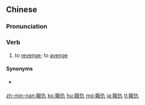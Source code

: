 {{also|报仇}}
==Chinese==
{{zh-forms|s=报仇}}

===Pronunciation===
{{zh-pron
|m=bàochóu
|c=bou3 sau4
|h=pfs=po-sù
|mn=pò-siû
|cat=v
}}

===Verb===
{{zh-verb}}

# {{lb|zh|Intermediate Mandarin}} to [[revenge]]; to [[avenge]]

====Synonyms====
* {{qualifier|archaic}} {{zh-l|報讎}}

[[zh-min-nan:報仇]]
[[ko:報仇]]
[[hu:報仇]]
[[mg:報仇]]
[[ja:報仇]]
[[tl:報仇]]